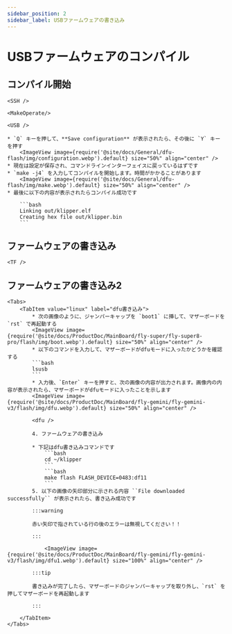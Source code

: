 ```yaml
---
sidebar_position: 2
sidebar_label: USBファームウェアの書き込み
---
```




# USBファームウェアのコンパイル

## コンパイル開始

    <SSH />

    <MakeOperate/>

    <USB />

    * `Q` キーを押して、**Save configuration** が表示されたら、その後に `Y` キーを押す
        <ImageView image={require('@site/docs/General/dfu-flash/img/configuration.webp').default} size="50%" align="center" />
    * 現在は設定が保存され、コマンドラインインターフェイスに戻っているはずです
    * `make -j4` を入力してコンパイルを開始します。時間がかかることがあります
        <ImageView image={require('@site/docs/General/dfu-flash/img/make.webp').default} size="50%" align="center" />
    * 最後に以下の内容が表示されたらコンパイル成功です

        ```bash
        Linking out/klipper.elf
        Creating hex file out/klipper.bin
        ```


## ファームウェアの書き込み
    
    <TF />

## ファームウェアの書き込み2
    <Tabs>
        <TabItem value="linux" label="dfu書き込み">
            * 次の画像のように、ジャンパーキャップを `boot1` に挿して、マザーボードを `rst` で再起動する
            <ImageView image={require('@site/docs/ProductDoc/MainBoard/fly-super/fly-super8-pro/flash/img/boot.webp').default} size="50%" align="center" />
            * 以下のコマンドを入力して、マザーボードがdfuモードに入ったかどうかを確認する
            ```bash
            lsusb
            ```
            * 入力後、`Enter` キーを押すと、次の画像の内容が出力されます。画像内の内容が表示されたら、マザーボードがdfuモードに入ったことを示します
            <ImageView image={require('@site/docs/ProductDoc/MainBoard/fly-gemini/fly-gemini-v3/flash/img/dfu.webp').default} size="50%" align="center" />
           
            <dfu />

            4. ファームウェアの書き込み

            * 下記はdfu書き込みコマンドです
                ```bash
                cd ~/klipper
                ```
                ```bash
                make flash FLASH_DEVICE=0483:df11
                ```
            5. 以下の画像の矢印部分に示される内容 ``File downloaded successfully`` が表示されたら、書き込み成功です

            :::warning

            赤い矢印で指されている行の後のエラーは無視してください！！

            :::

                <ImageView image={require('@site/docs/ProductDoc/MainBoard/fly-gemini/fly-gemini-v3/flash/img/dfu1.webp').default} size="100%" align="center" />

            :::tip

            書き込みが完了したら、マザーボードのジャンパーキャップを取り外し、`rst` を押してマザーボードを再起動します

            :::

        </TabItem>
    </Tabs>
